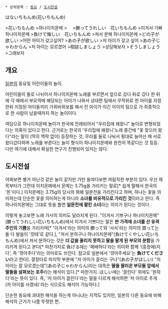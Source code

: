  * 상위항목 : [[동요]] / [[도시전설]]

はないちもんめ(花いちもんめ)

{{{#!html
<iframe width="420" height="315" src="//www.youtube.com/embed/l2Bgxl06NX4" frameborder="0" allowfullscreen></iframe>
}}}


>花いちもんめ
>하나이치몬메
>　
>勝ってうれしい　花いちもんめ
>이겨서 기뻐 하나이치몬메
>負けて悔しい　花いちもんめ
>져서 분해 하나이치몬메
>どの子が欲しい
>어떤 아이가 갖고싶어?
>あの子が欲しい
>저 아이가 갖고 싶어
>あの子じゃわからん
>저 아이는 모르겠어
>相談しましょう
>상담해보자
>そうしましょう
>그래보자


== 개요 ==
[[일본]]의 동요및 어린이들의 놀이. 

어린이들이 둘로 나뉘어서 하나이치몬메 노래를 부르면서 앞으로 갔다 뒤로 갔다 한 뒤에 각 패에서 부모역에 해당되는 아이가 나와서 상대편 팀에서 무작위로 한 아이를 지정한뒤 지정된 아이들끼리 가위바위보를 해서 진 아이가 이긴 아이의 팀으로 가 최종적으로 한 사람이 남을때까지 하는 놀이이다.

여담으로 하나이치몬메 놀이가 한국에 전래되어서 "우리집에 왜왔니" 놀이로 변형되었다는 의혹이 있다고 한다. 근거로는 한국의 '우리집에 왜왔니'노래 중간에 "꽃 찾으러 왔다"라는 말이 (딱히 맥락 없이) 등장하는 것, 무리를 둘로 나눠서 횡대로 늘어선 채 서로 왔다갔다하며 노래를 부른다는 놀이 형식이 하나이치몬메와 완전히 똑같다는 것 등등. 다만 여기에 대해서 확실한 연구가 진행되어 있지는 않다.

== 도시전설 ==
{{{#!html
<embed src="http://www.youtube.com/v/dUAcpMjw1NY?version=3&amp;hl=ko_KR" type="application/x-shockwave-flash" width="425" height="349" allowscriptaccess="always" allowfullscreen="true"></embed>}}}

어찌보면 별거 아닌것 같은 놀이 같지만 가만 들여다보면 꺼림직한 부분이 있다. 우선 제목부터가 그런데 이치몬메에서 몬메는 3.75g을 가리키는 말로[* 쉽게 말해서 한국의 '돈'이다.] 이치몬메는 3.75g의 당시의 화폐 일문전을 가리킨다고 하며, 하나는 꽃을 의미하는데 단순한 꽃을 의미하는게 아니라 '''소녀를 비유적으로 가리킨 것'''이라고 한다. 즉 하나이치몬메는 그대로 뜻을 풀면 '''일문전에 팔린 소녀'''라는 의미가 된다는 것이다.

이렇게 놓고보면 노래 가사의 의미도 달라지게 된다. "이겨서 기쁘구나 하나이치몬메"(勝ってうれしい花いちもんめ)에서 이겨서 기쁘다는 말은 '''싼 가격에 소녀를 산 유곽 주인의 기쁨'''을 가리키며[* '이겨서'라는 의미의 勝って와 '사서'라는 의미의 買って는 둘 다 발음이 '캇테'로 같다.], "져서 분하구나 하나이치몬메"(負けてくやしい花いちもんめ)에서 져서 분하다는 것은 '''더 값을 올리지 못하고 딸을 팔게 된 부모의 분함'''을 가리키게 된다고 본다[* 마찬가지로 負ける에는 '패배하다'라는 의미와 함께 '(흥정에)지다', 즉 '깎아주다'라는 의미로도 쓰인다. 참고로 일본에서 '깎아주세요'는 '''負けてください'''라고 한다]. 결정타로 마지막 부분에 "저 아이가 끌리는 구나"(あの子がほしい) "저 아이는 잘 모르겠는데"(あの子じゃわからん)라는 대목은 '''딸을 팔러온 부모들 앞에서 딸들을 살펴보는 포주'''라는 해석이 있다.[* 마찬가지. ほしい에는 '끌린다' 외에도 '원하다'라는 뜻이 있다. 즉, '저 아이가 끌린다'라는 말을 다르게 해석하면 '저 아이로 주게 (저 아이를 사겠네)'라는 식으로도 해석이 가능하다.]

단순한 동요에 과대한 해석을 하는게 아니냐는 지적도 있지만, 일본의 다른 동요에 비해 해석의 근거가 나름 뚜렷한 편.
